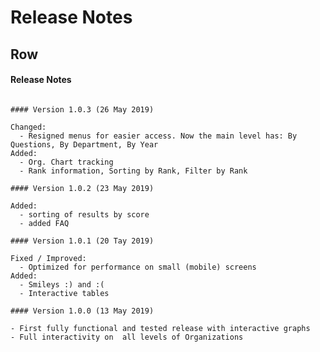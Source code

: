 
Release Notes {data-orientation=rows, data-navmenu="Help"}
=====================================  
## Row

#### Release Notes 

```

#### Version 1.0.3 (26 May 2019)

Changed:
  - Resigned menus for easier access. Now the main level has: By Questions, By Department, By Year
Added:
  - Org. Chart tracking 
  - Rank information, Sorting by Rank, Filter by Rank

#### Version 1.0.2 (23 May 2019)

Added:
  - sorting of results by score
  - added FAQ

#### Version 1.0.1 (20 Tay 2019)

Fixed / Improved: 
  - Optimized for performance on small (mobile) screens
Added: 
  - Smileys :) and :(
  - Interactive tables

#### Version 1.0.0 (13 May 2019)

- First fully functional and tested release with interactive graphs 
- Full interactivity on  all levels of Organizations


```
